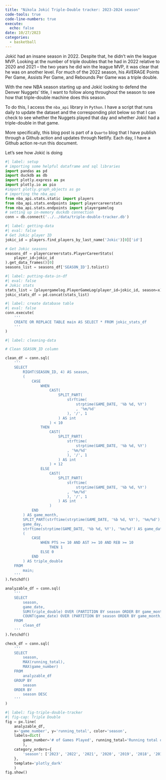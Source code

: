 ```yaml
---
title: "Nikola Jokić Triple-Double tracker: 2023-2024 season"
code-tools: true
code-line-numbers: true
execute:
  echo: false
date: 10/27/2023
categories:
  - basketball
---
```


Jokić had an insane season in 2022. Despite that, he didn't win the league MVP. Looking at the number of triple doubles that he had in 2022 relative to 2020 and 2021 -- the two years he did win the league MVP, it was clear that he was on another level. For much of the 2022 season, his AVERAGE Points Per Game, Assists Per Game, and Rebounds Per Game was a triple double.

With the new NBA season starting up and Jokić looking to defend the Denver Nuggets' title, I want to follow along throughout the season to see how that triple-double machine does this season.

To do this, I access the `nba_api` library in `Python`. I have a script that runs daily to update the dataset and the corresponding plot below so that I can check to see whether the Nuggets played that day and whether Jokić had a triple-double in that game.

More specifically, this blog post is part of a `Quarto` blog that I have publish through a Github action and updates through Netlify. Each day, I have a Github action re-run this document.

Let's see how Jokić is doing


```python
#| label: setup
# importing some helpful dataframe and sql libraries
import pandas as pd
import duckdb as db
import plotly.express as px
import plotly.io as pio
#import plotly.graph_objects as go
# importing the nba_api
from nba_api.stats.static import players
from nba_api.stats.endpoints import playercareerstats
from nba_api.stats.endpoints import playergamelog
# setting up in-memory duckdb connection
conn = db.connect('../../data/triple-double-tracker.db')
```

```python
#| label: getting-data
#| eval: false
# Get Jokic player ID
jokic_id = players.find_players_by_last_name('Jokic')[0]['id']

# Get Jokic seasons
seasons_df = playercareerstats.PlayerCareerStats(
    player_id=jokic_id
).get_data_frames()[0]
seasons_list = seasons_df['SEASON_ID'].tolist()

```

```python
#| label: putting-data-in-df
#| eval: false
# Jokic stats
stats_list = [playergamelog.PlayerGameLog(player_id=jokic_id, season=x).get_data_frames()[0] for x in seasons_list]
jokic_stats_df = pd.concat(stats_list)
```

```python
#| label: create database table
#| eval: false
conn.execute(
    '''
    CREATE OR REPLACE TABLE main AS SELECT * FROM jokic_stats_df
    '''
)
```

```python
#| label: cleaning-data

# Clean SEASON_ID column

clean_df = conn.sql(
    '''
    SELECT
        RIGHT(SEASON_ID, 4) AS season,
        (
            CASE 
                WHEN
                    CAST(
                        SPLIT_PART(
                            strftime(
                                strptime(GAME_DATE, '%b %d, %Y')
                                , '%m/%d'
                            ), '/', 1
                        ) AS int    
                    ) < 10
                THEN 
                    CAST(
                        SPLIT_PART(
                            strftime(
                                strptime(GAME_DATE, '%b %d, %Y')
                            , '%m/%d'
                            ), '/', 1
                        ) AS int    
                    ) + 12
                ELSE
                    CAST(
                        SPLIT_PART(
                            strftime(
                                strptime(GAME_DATE, '%b %d, %Y')
                            , '%m/%d'
                            ), '/', 1
                        ) AS int
                    )
            END
        ) AS game_month,
        SPLIT_PART(strftime(strptime(GAME_DATE, '%b %d, %Y'), '%m/%d'), '/', 2) AS
        game_day,
        strftime(strptime(GAME_DATE, '%b %d, %Y'), '%m/%d') AS game_date,
        (
            CASE 
                WHEN PTS >= 10 AND AST >= 10 AND REB >= 10 
                    THEN 1 
                ELSE 0 
            END
        ) AS triple_double
    FROM
        main;
    '''
).fetchdf()

analyzable_df = conn.sql(
    '''
    SELECT
        season,
        game_date,
        SUM(triple_double) OVER (PARTITION BY season ORDER BY game_month, game_day) AS running_total,
        COUNT(game_date) OVER (PARTITION BY season ORDER BY game_month, game_day) AS game_number
    FROM
        clean_df
    '''
).fetchdf()

check_df = conn.sql(
    '''
    SELECT
        season,
        MAX(running_total),
        MAX(game_number)
    FROM
        analyzable_df
    GROUP BY
        season
    ORDER BY
        season DESC
    '''
)
```

```python
#| label: fig-triple-double-tracker
#| fig-cap: Triple Double
fig = px.line(
    analyzable_df, 
    x='game_number', y='running_total', color='season',
    labels=dict(
        game_number='# of Games Played', running_total='Running total of Triple-Doubles',season='Season'
        ),
    category_orders={
        'season': ['2023', '2022', '2021', '2020', '2019', '2018', '2017', '2016', '2015']
    },
    template='plotly_dark'
    )
fig.show()
```